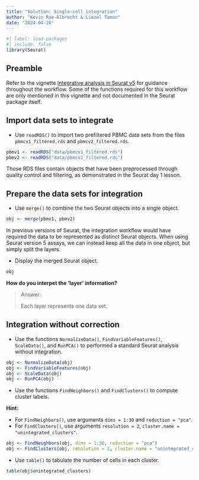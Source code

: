 ```yaml
---
title: "Solution: Single-cell integration"
author: "Kevin Rue-Albrecht & Liezel Tamon"
date: "2024-04-26"
---
```


```r
#| label: load-packages
#| include: false
library(Seurat)
```

## Preamble

Refer to the vignette [Integrative analysis in Seurat v5](https://satijalab.org/seurat/articles/seurat5_integration#perform-streamlined-one-line-integrative-analysis) for guidance throughout the workflow.
Some of the functions required for this workflow are only mentioned in this vignette and not documented in the Seurat package itself.

## Import data sets to integrate

- Use `readRDS()` to import two prefiltered PBMC data sets from the files `pbmcv1_filtered.rds` and `pbmcv2_filtered.rds`.

```r
pbmv1 <- readRDS("data/pbmcv1_filtered.rds")
pbmv2 <- readRDS("data/pbmcv2_filtered.rds")
```

Those RDS files contain objects that have been preprocessed through quality control and filtering, as demonstrated in the Seurat day 1 lesson.

## Prepare the data sets for integration

- Use `merge()` to combine the two Seurat objects into a single object.

```r
obj <- merge(pbmv1, pbmv2)
```

In previous versions of Seurat, the integration workflow would have required the data to be represented as distinct Seurat objects.
When using Seurat version 5 assays, we can instead keep all the data in one object, but simply split the layers.

- Display the merged Seurat object.

```r
obj
```

**How do you interpet the 'layer' information?**

> Answer:
> 
> Each layer represents one data set.

## Integration without correction

- Use the functions `NormalizeData()`, `FindVariableFeatures()`, `ScaleData()`, and `RunPCA()` to performed a standard Seurat analysis without integration.

```r
obj <- NormalizeData(obj)
obj <- FindVariableFeatures(obj)
obj <- ScaleData(obj)
obj <- RunPCA(obj)
```

- Use the functions `FindNeighbors()` and `FindClusters()` to compute cluster labels.

**Hint:**

- For `FindNeighbors()`, use arguments `dims = 1:30` and `reduction = "pca"`.
- For `FindClusters()`, use arguments `resolution = 2`, `cluster.name = "unintegrated_clusters"`.

```r
obj <- FindNeighbors(obj, dims = 1:30, reduction = "pca")
obj <- FindClusters(obj, resolution = 2, cluster.name = "unintegrated_clusters")
```

- Use `table()` to tabulate the number of cells in each cluster.

```r
table(obj$unintegrated_clusters)
```

